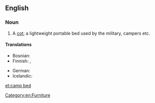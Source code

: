 ==English==

===Noun===
{{en-noun|sg=[[camp]] [[bed]]}}

# A [[cot]]; a lightweight portable bed used by the military, campers etc.

====Translations====
{{trans-top|a cot}}
* Bosnian: {{t-|bs|poljski krevet|m}}
* Finnish: {{t-|fi|kenttävuode}}, {{t-|fi|telttasänky}}
{{trans-mid}}
* German: {{t+|de|Feldbett|n}}
* Icelandic: {{t+|is|beddi|m}}
{{trans-bottom}}

[[Category:en:Furniture]]

[[et:camp bed]]